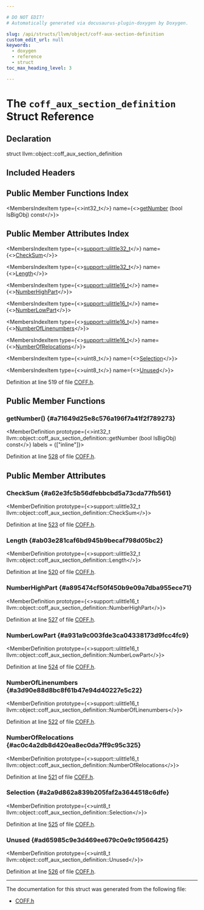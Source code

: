 ```yaml
---

# DO NOT EDIT!
# Automatically generated via docusaurus-plugin-doxygen by Doxygen.

slug: /api/structs/llvm/object/coff-aux-section-definition
custom_edit_url: null
keywords:
  - doxygen
  - reference
  - struct
toc_max_heading_level: 3

---
```





# The `coff_aux_section_definition` Struct Reference

<DoxygenPage pluginConfig={pluginConfig}>



## Declaration

<CodeBlock>struct llvm::object::coff_aux_section_definition</CodeBlock>

## Included Headers

<IncludesList>
<IncludesListItem
  filePath="llvm/Object/COFF.h"
  permalink="/docs/api/files/include/include/llvm/include/llvm/object/coff-h"
  isLocal="true" />
</IncludesList>

## Public Member Functions Index

<MembersIndex>

<MembersIndexItem
  type={<>int32&#95;t</>}
  name={<><a href="#a71649d25e8c576a196f7a41f2f789273">getNumber</a> (bool IsBigObj) const</>}>
</MembersIndexItem>

</MembersIndex>

## Public Member Attributes Index

<MembersIndex>

<MembersIndexItem
  type={<><a href="/docs/api/namespaces/llvm/support/#a206b37274fa3e908017da357d12724d1">support::ulittle32&#95;t</a></>}
  name={<><a href="#a62e3fc5b56dfebbcbd5a73cda77fb561">CheckSum</a></>}>
</MembersIndexItem>

<MembersIndexItem
  type={<><a href="/docs/api/namespaces/llvm/support/#a206b37274fa3e908017da357d12724d1">support::ulittle32&#95;t</a></>}
  name={<><a href="#ab03e281caf6bd945b9becaf798d05bc2">Length</a></>}>
</MembersIndexItem>

<MembersIndexItem
  type={<><a href="/docs/api/namespaces/llvm/support/#a4e29b3df92632c930b82161555c3b8d6">support::ulittle16&#95;t</a></>}
  name={<><a href="#a895474cf50f450b9e09a7dba955ece71">NumberHighPart</a></>}>
</MembersIndexItem>

<MembersIndexItem
  type={<><a href="/docs/api/namespaces/llvm/support/#a4e29b3df92632c930b82161555c3b8d6">support::ulittle16&#95;t</a></>}
  name={<><a href="#a931a9c003fde3ca04338173d9fcc4fc9">NumberLowPart</a></>}>
</MembersIndexItem>

<MembersIndexItem
  type={<><a href="/docs/api/namespaces/llvm/support/#a4e29b3df92632c930b82161555c3b8d6">support::ulittle16&#95;t</a></>}
  name={<><a href="#a3d90e88d8bc8f61b47e94d40227e5c22">NumberOfLinenumbers</a></>}>
</MembersIndexItem>

<MembersIndexItem
  type={<><a href="/docs/api/namespaces/llvm/support/#a4e29b3df92632c930b82161555c3b8d6">support::ulittle16&#95;t</a></>}
  name={<><a href="#ac0c4a2db8d420ea8ec0da7ff9c95c325">NumberOfRelocations</a></>}>
</MembersIndexItem>

<MembersIndexItem
  type={<>uint8&#95;t</>}
  name={<><a href="#a2a9d862a839b205faf2a3644518c6dfe">Selection</a></>}>
</MembersIndexItem>

<MembersIndexItem
  type={<>uint8&#95;t</>}
  name={<><a href="#ad65985c9e3d469ee679c0e9c19566425">Unused</a></>}>
</MembersIndexItem>

</MembersIndex>


Definition at line 519 of file <a href="/docs/api/files/include/include/llvm/include/llvm/object/coff-h">COFF.h</a>.

<SectionDefinition>

## Public Member Functions

### getNumber() {#a71649d25e8c576a196f7a41f2f789273}

<MemberDefinition
  prototype={<>int32&#95;t llvm::object::coff&#95;aux&#95;section&#95;definition::getNumber (bool IsBigObj) const</>}
  labels = {["inline"]}>

Definition at line <a href="/docs/api/files/include/include/llvm/include/llvm/object/coff-h/#l00528">528</a> of file <a href="/docs/api/files/include/include/llvm/include/llvm/object/coff-h">COFF.h</a>.
</MemberDefinition>

</SectionDefinition>

<SectionDefinition>

## Public Member Attributes

### CheckSum {#a62e3fc5b56dfebbcbd5a73cda77fb561}

<MemberDefinition
  prototype={<>support::ulittle32&#95;t llvm::object::coff&#95;aux&#95;section&#95;definition::CheckSum</>}>

Definition at line <a href="/docs/api/files/include/include/llvm/include/llvm/object/coff-h/#l00523">523</a> of file <a href="/docs/api/files/include/include/llvm/include/llvm/object/coff-h">COFF.h</a>.
</MemberDefinition>

### Length {#ab03e281caf6bd945b9becaf798d05bc2}

<MemberDefinition
  prototype={<>support::ulittle32&#95;t llvm::object::coff&#95;aux&#95;section&#95;definition::Length</>}>

Definition at line <a href="/docs/api/files/include/include/llvm/include/llvm/object/coff-h/#l00520">520</a> of file <a href="/docs/api/files/include/include/llvm/include/llvm/object/coff-h">COFF.h</a>.
</MemberDefinition>

### NumberHighPart {#a895474cf50f450b9e09a7dba955ece71}

<MemberDefinition
  prototype={<>support::ulittle16&#95;t llvm::object::coff&#95;aux&#95;section&#95;definition::NumberHighPart</>}>

Definition at line <a href="/docs/api/files/include/include/llvm/include/llvm/object/coff-h/#l00527">527</a> of file <a href="/docs/api/files/include/include/llvm/include/llvm/object/coff-h">COFF.h</a>.
</MemberDefinition>

### NumberLowPart {#a931a9c003fde3ca04338173d9fcc4fc9}

<MemberDefinition
  prototype={<>support::ulittle16&#95;t llvm::object::coff&#95;aux&#95;section&#95;definition::NumberLowPart</>}>

Definition at line <a href="/docs/api/files/include/include/llvm/include/llvm/object/coff-h/#l00524">524</a> of file <a href="/docs/api/files/include/include/llvm/include/llvm/object/coff-h">COFF.h</a>.
</MemberDefinition>

### NumberOfLinenumbers {#a3d90e88d8bc8f61b47e94d40227e5c22}

<MemberDefinition
  prototype={<>support::ulittle16&#95;t llvm::object::coff&#95;aux&#95;section&#95;definition::NumberOfLinenumbers</>}>

Definition at line <a href="/docs/api/files/include/include/llvm/include/llvm/object/coff-h/#l00522">522</a> of file <a href="/docs/api/files/include/include/llvm/include/llvm/object/coff-h">COFF.h</a>.
</MemberDefinition>

### NumberOfRelocations {#ac0c4a2db8d420ea8ec0da7ff9c95c325}

<MemberDefinition
  prototype={<>support::ulittle16&#95;t llvm::object::coff&#95;aux&#95;section&#95;definition::NumberOfRelocations</>}>

Definition at line <a href="/docs/api/files/include/include/llvm/include/llvm/object/coff-h/#l00521">521</a> of file <a href="/docs/api/files/include/include/llvm/include/llvm/object/coff-h">COFF.h</a>.
</MemberDefinition>

### Selection {#a2a9d862a839b205faf2a3644518c6dfe}

<MemberDefinition
  prototype={<>uint8&#95;t llvm::object::coff&#95;aux&#95;section&#95;definition::Selection</>}>

Definition at line <a href="/docs/api/files/include/include/llvm/include/llvm/object/coff-h/#l00525">525</a> of file <a href="/docs/api/files/include/include/llvm/include/llvm/object/coff-h">COFF.h</a>.
</MemberDefinition>

### Unused {#ad65985c9e3d469ee679c0e9c19566425}

<MemberDefinition
  prototype={<>uint8&#95;t llvm::object::coff&#95;aux&#95;section&#95;definition::Unused</>}>

Definition at line <a href="/docs/api/files/include/include/llvm/include/llvm/object/coff-h/#l00526">526</a> of file <a href="/docs/api/files/include/include/llvm/include/llvm/object/coff-h">COFF.h</a>.
</MemberDefinition>

</SectionDefinition>

<hr/>

The documentation for this struct was generated from the following file:

<ul>
<li><a href="/docs/api/files/include/include/llvm/include/llvm/object/coff-h">COFF.h</a></li>
</ul>

</DoxygenPage>
